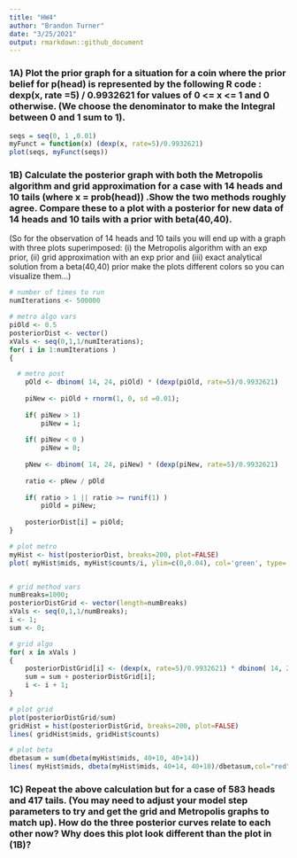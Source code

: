 ```yaml
---
title: "HW4"
author: "Brandon Turner"
date: "3/25/2021"
output: rmarkdown::github_document
---
```

### 1A) Plot the prior graph for a situation for a coin where the prior belief for p(head) is represented by the following R code : dexp(x, rate =5) / 0.9932621 for values of 0 <= x <= 1 and 0 otherwise.  (We choose the denominator to make the Integral between 0 and 1 sum to 1).
```r
seqs = seq(0, 1 ,0.01)
myFunct = function(x) (dexp(x, rate=5)/0.9932621)
plot(seqs, myFunct(seqs))

```

### 1B) Calculate the posterior graph with both the Metropolis algorithm and grid approximation for a case with 14 heads and 10 tails (where x = prob(head)) .Show the two methods roughly agree.  Compare these to a plot with a posterior for new data of 14 heads and 10 tails with a prior with beta(40,40).
(So for the observation of 14 heads and 10 tails you will end up with a graph with three plots superimposed: (i) the Metropolis algorithm with an exp prior, (ii) grid approximation with an exp prior and (iii) exact analytical solution from a beta(40,40) prior make the plots different colors so you can visualize them…)

```r
# number of times to run
numIterations <- 500000

# metro algo vars
piOld <- 0.5
posteriorDist <- vector()
xVals <- seq(0,1,1/numIterations);
for( i in 1:numIterations )
{

  # metro post
	pOld <- dbinom( 14, 24, piOld) * (dexp(piOld, rate=5)/0.9932621)
  
	piNew <- piOld + rnorm(1, 0, sd =0.01);
	
	if( piNew > 1) 
		piNew = 1;
	
	if( piNew < 0 ) 
		piNew = 0;
		
	pNew <- dbinom( 14, 24, piNew) * (dexp(piNew, rate=5)/0.9932621)
	
	ratio <- pNew / pOld
	
	if( ratio > 1 || ratio >= runif(1) ) 
		piOld = piNew;
		
	posteriorDist[i] = piOld;	
}

# plot metro 
myHist <- hist(posteriorDist, breaks=200, plot=FALSE)
plot( myHist$mids, myHist$counts/i, ylim=c(0,0.04), col='green', type='l') 


# grid method vars
numBreaks=1000;
posteriorDistGrid <- vector(length=numBreaks)
xVals <- seq(0,1,1/numBreaks);
i <- 1;
sum <- 0;

# grid algo 
for( x in xVals )
{
	posteriorDistGrid[i] <- (dexp(x, rate=5)/0.9932621) * dbinom( 14, 24, x)
	sum = sum + posteriorDistGrid[i];
	i <- i + 1;	
}

# plot grid
plot(posteriorDistGrid/sum)
gridHist = hist(posteriorDistGrid, breaks=200, plot=FALSE)
lines( gridHist$mids, gridHist$counts)

# plot beta 
dbetasum = sum(dbeta(myHist$mids, 40+10, 40+14))
lines( myHist$mids, dbeta(myHist$mids, 40+14, 40+10)/dbetasum,col="red")
```

### 1C) Repeat the above calculation but for a case of 583 heads and 417 tails. (You may need to adjust your model step parameters to try and get the grid and Metropolis graphs to match up).  How do the three posterior curves relate to each other now?  Why does this plot look different than the plot in (1B)?
```r

```

